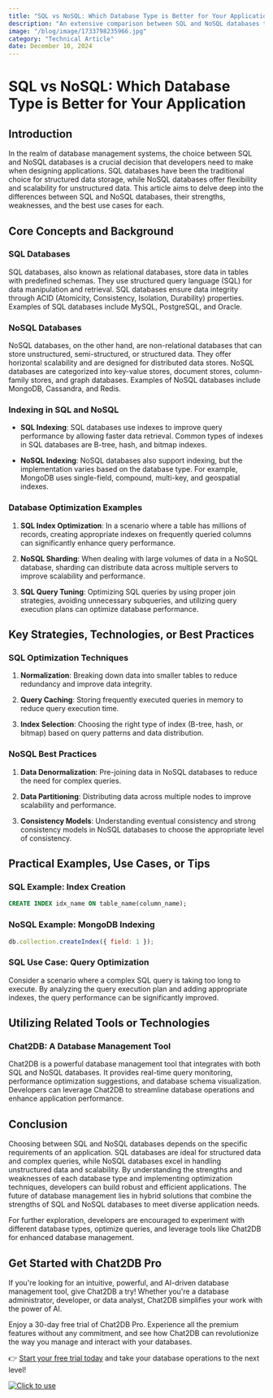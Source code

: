 ```yaml
---
title: "SQL vs NoSQL: Which Database Type is Better for Your Application"
description: "An extensive comparison between SQL and NoSQL databases to help developers choose the best database type for their applications."
image: "/blog/image/1733798235966.jpg"
category: "Technical Article"
date: December 10, 2024
---
```


# SQL vs NoSQL: Which Database Type is Better for Your Application

## Introduction

In the realm of database management systems, the choice between SQL and NoSQL databases is a crucial decision that developers need to make when designing applications. SQL databases have been the traditional choice for structured data storage, while NoSQL databases offer flexibility and scalability for unstructured data. This article aims to delve deep into the differences between SQL and NoSQL databases, their strengths, weaknesses, and the best use cases for each.

## Core Concepts and Background

### SQL Databases

SQL databases, also known as relational databases, store data in tables with predefined schemas. They use structured query language (SQL) for data manipulation and retrieval. SQL databases ensure data integrity through ACID (Atomicity, Consistency, Isolation, Durability) properties. Examples of SQL databases include MySQL, PostgreSQL, and Oracle.

### NoSQL Databases

NoSQL databases, on the other hand, are non-relational databases that can store unstructured, semi-structured, or structured data. They offer horizontal scalability and are designed for distributed data stores. NoSQL databases are categorized into key-value stores, document stores, column-family stores, and graph databases. Examples of NoSQL databases include MongoDB, Cassandra, and Redis.

### Indexing in SQL and NoSQL

- **SQL Indexing**: SQL databases use indexes to improve query performance by allowing faster data retrieval. Common types of indexes in SQL databases are B-tree, hash, and bitmap indexes.

- **NoSQL Indexing**: NoSQL databases also support indexing, but the implementation varies based on the database type. For example, MongoDB uses single-field, compound, multi-key, and geospatial indexes.

### Database Optimization Examples

1. **SQL Index Optimization**: In a scenario where a table has millions of records, creating appropriate indexes on frequently queried columns can significantly enhance query performance.

2. **NoSQL Sharding**: When dealing with large volumes of data in a NoSQL database, sharding can distribute data across multiple servers to improve scalability and performance.

3. **SQL Query Tuning**: Optimizing SQL queries by using proper join strategies, avoiding unnecessary subqueries, and utilizing query execution plans can optimize database performance.

## Key Strategies, Technologies, or Best Practices

### SQL Optimization Techniques

1. **Normalization**: Breaking down data into smaller tables to reduce redundancy and improve data integrity.

2. **Query Caching**: Storing frequently executed queries in memory to reduce query execution time.

3. **Index Selection**: Choosing the right type of index (B-tree, hash, or bitmap) based on query patterns and data distribution.

### NoSQL Best Practices

1. **Data Denormalization**: Pre-joining data in NoSQL databases to reduce the need for complex queries.

2. **Data Partitioning**: Distributing data across multiple nodes to improve scalability and performance.

3. **Consistency Models**: Understanding eventual consistency and strong consistency models in NoSQL databases to choose the appropriate level of consistency.

## Practical Examples, Use Cases, or Tips

### SQL Example: Index Creation

```sql
CREATE INDEX idx_name ON table_name(column_name);
```

### NoSQL Example: MongoDB Indexing

```javascript
db.collection.createIndex({ field: 1 });
```

### SQL Use Case: Query Optimization

Consider a scenario where a complex SQL query is taking too long to execute. By analyzing the query execution plan and adding appropriate indexes, the query performance can be significantly improved.

## Utilizing Related Tools or Technologies

### Chat2DB: A Database Management Tool

Chat2DB is a powerful database management tool that integrates with both SQL and NoSQL databases. It provides real-time query monitoring, performance optimization suggestions, and database schema visualization. Developers can leverage Chat2DB to streamline database operations and enhance application performance.

## Conclusion

Choosing between SQL and NoSQL databases depends on the specific requirements of an application. SQL databases are ideal for structured data and complex queries, while NoSQL databases excel in handling unstructured data and scalability. By understanding the strengths and weaknesses of each database type and implementing optimization techniques, developers can build robust and efficient applications. The future of database management lies in hybrid solutions that combine the strengths of SQL and NoSQL databases to meet diverse application needs.

For further exploration, developers are encouraged to experiment with different database types, optimize queries, and leverage tools like Chat2DB for enhanced database management.


## Get Started with Chat2DB Pro

If you're looking for an intuitive, powerful, and AI-driven database management tool, give Chat2DB a try! Whether you're a database administrator, developer, or data analyst, Chat2DB simplifies your work with the power of AI.

Enjoy a 30-day free trial of Chat2DB Pro. Experience all the premium features without any commitment, and see how Chat2DB can revolutionize the way you manage and interact with your databases.

👉 [Start your free trial today](https://chat2db.ai/pricing) and take your database operations to the next level!


[![Click to use](/image/blog/bg/chat2db.jpg)](https://chat2db.ai/)
